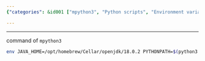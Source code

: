 ```yaml
---
{"categories": &id001 ["mpython3", "Python scripts", "Environment variables", "JAVA_HOME", "PYTHONPATH", "Library version mixing"], "category": "Python Programming", "date": "2022-11-04 13:45:04", "description": "This article provides a guide on using the &grave;mpython3&grave; command to execute Python scripts. It explains how to set environment variables such as JAVA_HOME and PYTHONPATH beforehand, ensuring correct compatibility with different library versions.", "tags": *id001, "title": "Mixing Different Version Of Python Libraries And Pass Environment Variables Beforehand"}

---
```


------

command of `mpython3`

```bash
env JAVA_HOME=/opt/homebrew/Cellar/openjdk/18.0.2 PYTHONPATH=$(python3 -c "import sys; print(':'.join(sys.path))"):/opt/homebrew/lib/python3.10/site-packages python3 $@

```

